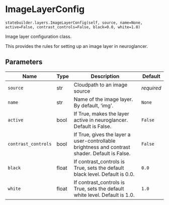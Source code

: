 # ImageLayerConfig { #nglui.statebuilder.layers.ImageLayerConfig }

`statebuilder.layers.ImageLayerConfig(self, source, name=None, active=False, contrast_controls=False, black=0.0, white=1.0)`

Image layer configuration class.

This provides the rules for setting up an image layer in neuroglancer.

## Parameters

| Name                | Type   | Description                                                                                    | Default    |
|---------------------|--------|------------------------------------------------------------------------------------------------|------------|
| `source`            | str    | Cloudpath to an image source                                                                   | _required_ |
| `name`              | str    | Name of the image layer. By default, 'img'.                                                    | `None`     |
| `active`            | bool   | If True, makes the layer active in neuroglancer. Default is False.                             | `False`    |
| `contrast_controls` | bool   | If True, gives the layer a user-controllable brightness and contrast shader. Default is False. | `False`    |
| `black`             | float  | If contrast_controls is True, sets the default black level. Default is 0.0.                    | `0.0`      |
| `white`             | float  | If contrast_controls is True, sets the default white level. Default is 1.0.                    | `1.0`      |